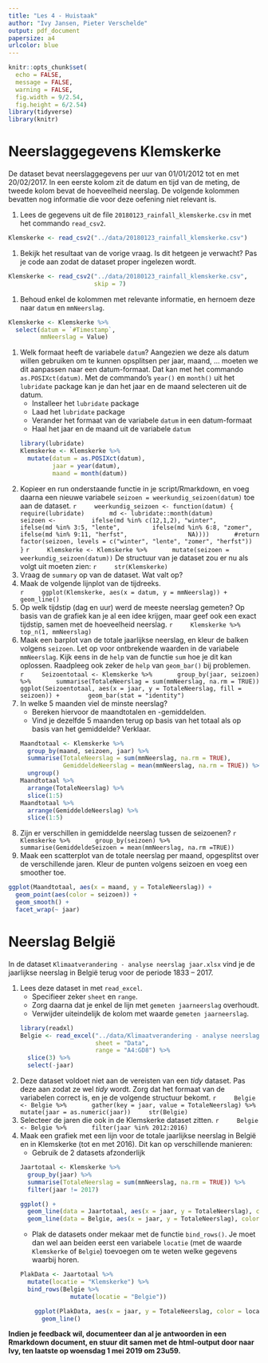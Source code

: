 ```yaml
---
title: "Les 4 - Huistaak"
author: "Ivy Jansen, Pieter Verschelde"
output: pdf_document
papersize: a4
urlcolor: blue
---
```


```r
knitr::opts_chunk$set(
  echo = FALSE,
  message = FALSE,
  warning = FALSE,
  fig.width = 9/2.54,
  fig.height = 6/2.54)
library(tidyverse)
library(knitr)
```



# Neerslaggegevens Klemskerke

De dataset bevat neerslaggegevens per uur van 01/01/2012 tot en met 20/02/2017. In een eerste kolom zit de datum en tijd van de meting, de tweede kolom bevat de hoeveelheid neerslag. De volgende kolommen bevatten nog informatie die voor deze oefening niet relevant is.

1. Lees de gegevens uit de file `20180123_rainfall_klemskerke.csv` in met het commando `read_csv2`.
```r
Klemskerke <- read_csv2("../data/20180123_rainfall_klemskerke.csv")
```
1. Bekijk het resultaat van de vorige vraag. Is dit hetgeen je verwacht? Pas je code aan zodat de dataset proper ingelezen wordt.
```r
Klemskerke <- read_csv2("../data/20180123_rainfall_klemskerke.csv", 
                        skip = 7)
```
1. Behoud enkel de kolommen met relevante informatie, en hernoem deze naar `datum` en `mmNeerslag`.
```r
Klemskerke <- Klemskerke %>%
  select(datum = `#Timestamp`,
         mmNeerslag = Value)
```
1. Welk formaat heeft de variabele `datum`? Aangezien we deze als datum willen gebruiken om te kunnen opsplitsen per jaar, maand, ... moeten we dit aanpassen naar een datum-formaat. Dat kan met het commando `as.POSIXct(datum)`. Met de commando's `year()` en `month()` uit het `lubridate` package kan je dan het jaar en de maand selecteren uit de datum.
    - Installeer het `lubridate` package
    - Laad het `lubridate` package
    - Verander het formaat van de variabele `datum` in een datum-formaat
    - Haal het jaar en de maand uit de variabele `datum`
    ```r
    library(lubridate)
    Klemskerke <- Klemskerke %>%
      mutate(datum = as.POSIXct(datum), 
             jaar = year(datum),
             maand = month(datum))
    ```
1. Kopieer en run onderstaande functie in je script/Rmarkdown, en voeg daarna een nieuwe variabele `seizoen = weerkundig_seizoen(datum)` toe aan de dataset.
    ```r
    weerkundig_seizoen <- function(datum) {
      require(lubridate)
      md <- lubridate::month(datum)
      seizoen <- 
        ifelse(md %in% c(12,1,2), "winter",
        ifelse(md %in% 3:5, "lente",
        ifelse(md %in% 6:8, "zomer",
        ifelse(md %in% 9:11, "herfst", 
               NA))))
      #return
      factor(seizoen, levels = c("winter", "lente", "zomer", "herfst"))
    }
    ```
    ```r
    Klemskerke <- Klemskerke %>%
      mutate(seizoen = weerkundig_seizoen(datum))
    ```
    De structuur van je dataset zou er nu als volgt uit moeten zien:
    ```r
    str(Klemskerke)
    ```
1. Vraag de `summary` op van de dataset. Wat valt op?
1. Maak de volgende lijnplot van de tijdreeks.  
    ```r
    ggplot(Klemskerke, aes(x = datum, y = mmNeerslag)) + geom_line()
    ```
1. Op welk tijdstip (dag en uur) werd de meeste neerslag gemeten? Op basis van de grafiek kan je al een idee krijgen, maar geef ook een exact tijdstip, samen met de hoeveelheid neerslag.
    ```r
    Klemskerke %>%
      top_n(1, mmNeerslag)
    ```
1. Maak een barplot van de totale jaarlijkse neerslag, en kleur de balken volgens `seizoen`. Let op voor ontbrekende waarden in de variabele `mmNeerslag`. Kijk eens in de `help` van de functie `sum` hoe je dit kan oplossen. Raadpleeg ook zeker de `help` van `geom_bar()` bij problemen.  
    ```r
    Seizoentotaal <- Klemskerke %>%
      group_by(jaar, seizoen) %>%
      summarise(TotaleNeerslag = sum(mmNeerslag, na.rm = TRUE))
    ggplot(Seizoentotaal, aes(x = jaar, y = TotaleNeerslag, fill = seizoen)) + 
      geom_bar(stat = "identity")
    ```
1. In welke 5 maanden viel de minste neerslag? 
    - Bereken hiervoor de maandtotalen en -gemiddelden. 
    - Vind je dezelfde 5 maanden terug op basis van het totaal als op basis van het gemiddelde? Verklaar.
    ```r
    Maandtotaal <- Klemskerke %>%
      group_by(maand, seizoen, jaar) %>%
      summarise(TotaleNeerslag = sum(mmNeerslag, na.rm = TRUE),
                GemiddeldeNeerslag = mean(mmNeerslag, na.rm = TRUE)) %>%
      ungroup()
    Maandtotaal %>%
      arrange(TotaleNeerslag) %>%
      slice(1:5)
    Maandtotaal %>%
      arrange(GemiddeldeNeerslag) %>%
      slice(1:5)
    ```
1. Zijn er verschillen in gemiddelde neerslag tussen de seizoenen? 
    ```r
    Klemskerke %>%
      group_by(seizoen) %>%
      summarise(GemiddeldeSeizoen = mean(mmNeerslag, na.rm =TRUE))
    ```
1. Maak een scatterplot van de totale neerslag per maand, opgesplitst over de verschillende jaren. Kleur de punten volgens seizoen en voeg een smoother toe.  
```r
ggplot(Maandtotaal, aes(x = maand, y = TotaleNeerslag)) + 
  geom_point(aes(color = seizoen)) +
  geom_smooth() +
  facet_wrap(~ jaar)
```



# Neerslag België

In de dataset `Klimaatverandering - analyse neerslag jaar.xlsx` vind je de jaarlijkse neerslag in België terug voor de periode 1833 -- 2017. 

1. Lees deze dataset in met `read_excel`. 
    - Specifieer zeker `sheet` en `range`. 
    - Zorg daarna dat je enkel de lijn met `gemeten jaarneerslag` overhoudt.
    - Verwijder uiteindelijk de kolom met waarde `gemeten jaarneerslag`.
    ```r
    library(readxl)
    Belgie <- read_excel("../data/Klimaatverandering - analyse neerslag jaar.xlsx", 
                         sheet = "Data",
                         range = "A4:GD8") %>%
      slice(3) %>%
      select(-jaar)
    ```
1. Deze dataset voldoet niet aan de vereisten van een *tidy* dataset. Pas deze aan zodat ze wel *tidy* wordt. Zorg dat het formaat van de variabelen correct is, en je de volgende structuur bekomt.
    ```r
    Belgie <- Belgie %>%
      gather(key = jaar, value = TotaleNeerslag) %>%
      mutate(jaar = as.numeric(jaar))
    str(Belgie)
    ```
1. Selecteer de jaren die ook in de Klemskerke dataset zitten.
    ```r
    Belgie <- Belgie %>%
      filter(jaar %in% 2012:2016)
    ```
1. Maak een grafiek met een lijn voor de totale jaarlijkse neerslag in België en in Klemskerke (tot en met 2016). Dit kan op verschillende manieren:
    - Gebruik de 2 datasets afzonderlijk
    ```r
    Jaartotaal <- Klemskerke %>%
      group_by(jaar) %>%
      summarise(TotaleNeerslag = sum(mmNeerslag, na.rm = TRUE)) %>%
      filter(jaar != 2017)
    ```
    ```r
    ggplot() +
      geom_line(data = Jaartotaal, aes(x = jaar, y = TotaleNeerslag), color = "blue") + 
      geom_line(data = Belgie, aes(x = jaar, y = TotaleNeerslag), color = "red")
    ```
    - Plak de datasets onder mekaar met de functie `bind_rows()`. Je moet dan wel aan beiden eerst een variabele `locatie` (met de waarde `Klemskerke` of `Belgie`) toevoegen om te weten welke gegevens waarbij horen.
    ```r
    PlakData <- Jaartotaal %>%
      mutate(locatie = "Klemskerke") %>%
      bind_rows(Belgie %>%
                  mutate(locatie = "Belgie"))
    ```
    ```r
        ggplot(PlakData, aes(x = jaar, y = TotaleNeerslag, color = locatie)) + 
          geom_line()
    ```
    
    
\large

**Indien je feedback wil, documenteer dan al je antwoorden in een Rmarkdown document, en stuur dit samen met de html-output door naar Ivy, ten laatste op woensdag 1 mei 2019 om 23u59.**